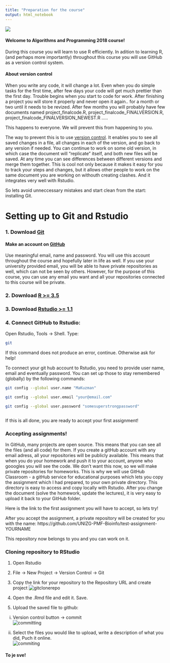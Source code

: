 ```yaml
---
title: "Preparation for the course"
output: html_notebook
---
```

![](https://user-images.githubusercontent.com/37149324/46141952-b0dbbe80-c255-11e8-9cca-da81fc04bbb2.png)  



#### Welcome to Algorithms and Programming 2018 course!  



During this course you will learn to use R efficiently. In adition to learning R, (and perhaps more importantly) throughout this course you will use GitHub as a version control system. 



#### About version control



When you write any code, it will change a lot. Even when you do simple tasks for the first time, after few days your code will get much prettier than the first day. Trouble begins when you start to code for work. After finishing a project you will store it properly and never open it again.. for a month or two until it needs to be revized. After few months you will probably have few documents named project_finalcode.R, project_finalcode_FINALVERSION.R, project_finalcode_FINALVERSION_NEWEST.R .....



This happens to everyone. We will prevent this from happening to you.



The way to prevent this is to use [version control](https://vimeo.com/41027679). It enables you to see all saved changes in a file, all changes in each of the version, and go back to any version if needed. You can continue to work on some old version, in which case the document will "replicate" itself, and both new files will be saved. At any time you can see differences between different versions and merge them together. This is cool not only because it makes it easy for you to track your steps and changes, but it allows other people to work on the same document you are working on withouth creating clashes. And it integrates very well with Rstudio.



So lets avoid unneccessary mistakes and start clean from the start: installing Git.



# Setting up to Git and Rstudio



### 1. Download [Git](https://git-scm.com/downloads)

#### Make an account on [GitHub](https://github.com/join)



Use meaningful email, name and password. You will use this account throughout the course and hopefully later in life as well. If you use your university provided email, you will be able to have private repositories as well, which can not be seen by others. However, for the purpose of this course, you can use any email you want and all your repositories connected to this course will be private.





### 2. Download [R >= 3.5]()

### 3. Download [Rstudio >= 1.1](https://www.rstudio.com/products/rstudio/download/#download)

### 4. Connect GitHub to Rstudio:



Open Rstudio, Tools -> Shell. Type:



```bash

git

```



If this command does not produce an error, continue. Otherwise ask for help!

To connect your git hub account to Rstudio, you need to provide user name, email and eventually password. You can set up those to stay remembered (globally) by the following commands:



```bash

git config --global user.name "MaKuzman"

git config --global user.email "your@email.com"

git config --global user.password "somesuperstrongpassword"



```

If this is all done, you are ready to accept your first assignment!

### Accepting assignments!

In GitHub, many projects are open source. This means that you can see all the files (and all code) for them. If you create a gitHub account with any email adress, all your repositories will be publicly available. This means that when you do your homework and push it to your account, anyone who gooogles you will see the code. We don't want this now, so we will make private repositories for homeworks. This is why we will use GitHub Classroom - a gitHub service for educational purposes which lets you copy the assignment which I had prepared, to your own private directory. This directory is easy to access and copy locally with Rstudio. After you change the document (solve the homework, update the lectures), it is very easy to upload it back to your GitHub folder.

Here is the link to the first assignment you will have to accept, so lets try! 

After you accept the assignment, a private repository will be created for you with the name: https://github.com/UNIZG-PMF-Bioinfo/test-assignment-YOURNAME 

This repository now belongs to you and you can work on it. 

### Cloning repository to RStudio

1) Open Rstudio  
2) File -> New Project -> Version Control -> Git
3) Copy the link for your repository to the Repository URL and create project 
![gitclonerepo](https://user-images.githubusercontent.com/37149324/46141829-5cd0da00-c255-11e8-9eb3-4cf4ad3e5592.JPG)

4) Open the .Rmd file and edit it. Save.  
5) Upload the saved file to github:  
  i) Version control button -> commit  
   ![committing](https://user-images.githubusercontent.com/37149324/46142587-bfc37080-c257-11e8-82d3-ce15c6738832.JPG)

  ii) Select the files you would like to upload, write a description of what you did, Puch it online.  
  ![commiting](https://user-images.githubusercontent.com/37149324/46142588-bfc37080-c257-11e8-9842-8449508c4ea9.JPG)

#### To je sve!
